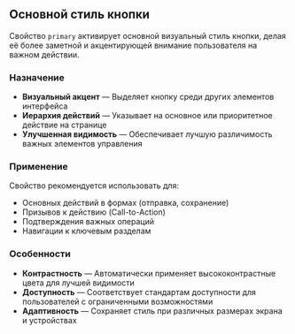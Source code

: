 ## Основной стиль кнопки

Свойство `primary` активирует основной визуальный стиль кнопки, делая её более заметной и акцентирующей внимание пользователя на важном действии.

### Назначение

- **Визуальный акцент** — Выделяет кнопку среди других элементов интерфейса
- **Иерархия действий** — Указывает на основное или приоритетное действие на странице
- **Улучшенная видимость** — Обеспечивает лучшую различимость важных элементов управления

### Применение

Свойство рекомендуется использовать для:
- Основных действий в формах (отправка, сохранение)
- Призывов к действию (Call-to-Action)
- Подтверждения важных операций
- Навигации к ключевым разделам

### Особенности

- **Контрастность** — Автоматически применяет высококонтрастные цвета для лучшей видимости
- **Доступность** — Соответствует стандартам доступности для пользователей с ограниченными возможностями
- **Адаптивность** — Сохраняет стиль при различных размерах экрана и устройствах
